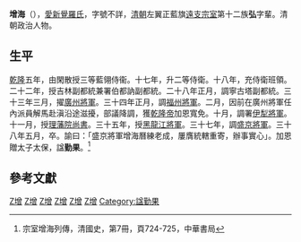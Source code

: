 {{Hatnote|这是[[满族人名|满族人名]]，只称名而不与姓氏连用，其姓氏为[[爱新觉罗氏|爱新觉罗]]。}}
'''增海'''（{{bd|1719年||1773年}}），[[愛新覺羅氏|愛新覺羅氏]]，字號不詳，[[清朝|清朝]]左翼正藍旗[[清宗室|遠支宗室]]第十二族'''弘'''字輩。清朝政治人物。

==生平==
[[乾隆|乾隆]]五年，由閑散授三等藍翎侍衞。十七年，升二等侍衛。十八年，充侍衛班領。二十二年，授吉林副都統兼署伯都訥副都統。二十八年正月，調寧古塔副都統。三十三年三月，擢[[廣州將軍|廣州將軍]]。三十四年正月，調[[福州將軍|福州將軍]]。二月，因前在廣州將軍任內派員解馬赴滇沿途滋擾，部議降調，獲[[乾隆帝|乾隆帝]]加恩寬免。十月，調署[[伊犁將軍|伊犁將軍]]。十一月，授[[理藩院尚書|理藩院尚書]]。三十五年，授[[黑龍江將軍|黑龍江將軍]]。三十七年，調[[盛京將軍|盛京將軍]]。三十八年五月，卒。諭曰：「盛京將軍增海曆練老成，屢膺統轄重寄，辦事實心」。加恩贈太子太保，諡'''勤果'''。<ref>宗室增海列傳，清國史，第7冊，頁724-725，中華書局</ref>

==參考文獻==
<div class="references-small">
<references></references>
</div>

[[Category:清朝宗室|Z增]]
[[Category:廣州將軍|Z增]]
[[Category:伊犁將軍|Z增]]
[[Category:黑龍江將軍|Z增]]
[[Category:盛京將軍|Z增]]
[[Category:正藍旗滿洲人|Z增]]
[[Category:諡勤果|Category:諡勤果]]